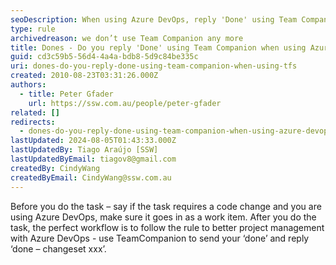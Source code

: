```yaml
---
seoDescription: When using Azure DevOps, reply 'Done' using Team Companion after completing a task that requires code changes.
type: rule
archivedreason: we don’t use Team Companion any more
title: Dones - Do you reply 'Done' using Team Companion when using Azure DevOps?
guid: cd3c59b5-56d4-4a4a-bdb8-5d9c84be335c
uri: dones-do-you-reply-done-using-team-companion-when-using-tfs
created: 2010-08-23T03:31:26.000Z
authors:
  - title: Peter Gfader
    url: https://ssw.com.au/people/peter-gfader
related: []
redirects:
  - dones-do-you-reply-done-using-team-companion-when-using-azure-devops
lastUpdated: 2024-08-05T01:43:33.000Z
lastUpdatedBy: Tiago Araújo [SSW]
lastUpdatedByEmail: tiagov8@gmail.com
createdBy: CindyWang
createdByEmail: CindyWang@ssw.com.au
---
```


Before you do the task – say if the task requires a code change and you are using Azure DevOps, make sure it goes in as a work item.
After you do the task, the perfect workflow is to follow the rule to better project management with Azure DevOps - use TeamCompanion to send your ‘done’ and reply ‘done – changeset xxx’.
